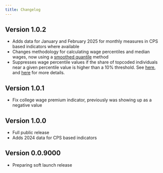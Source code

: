 ```yaml
---
title: Changelog
---
```

## Version 1.0.2
* Adds data for January and February 2025 for monthly measures in CPS based indicators where available
* Changes methodology for calculating wage percentiles and median wages, now using a [smoothed quantile](https://economic.github.io/epidatatools/reference/averaged_quantile.html) method
* Suppresses wage percentile values if the share of topcoded individuals near a given percentile value is higher than a 10% threshold. See [here](https://www.epi.org/blog/stagnant-topcode-thresholds-threaten-data-reliability-for-the-highest-earners-and-make-inequality-difficult-to-accurately-measure/), and [here](https://microdata.epi.org/methodology/wagevariables/#top-code-adjustments) for more details. 

## Version 1.0.1
* Fix college wage premium indicator, previously was showing up as a negative value

## Version 1.0.0
* Full public release
* Adds 2024 data for CPS based indicators

## Version 0.0.9000
* Preparing soft launch release